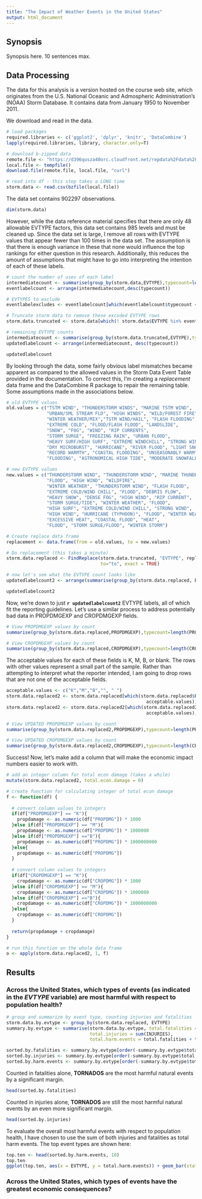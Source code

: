 ```yaml
---
title: "The Impact of Weather Events in the United States"
output: html_document
---
```

## Synopsis

Synopsis here.  10 sentences max.

## Data Processing

The data for this analysis is a version hosted on the course web site, which originates from the U.S. National Oceanic and Admospheric Administration's (NOAA) Storm Database. It contains data from January 1950 to November 2011.

We download and read in the data.

```r

# load packages
required.libraries <- c('ggplot2', 'dplyr', 'knitr', 'DataCombine')
lapply(required.libraries, library, character.only=T)

# download b-zipped data
remote.file <- "https://d396qusza40orc.cloudfront.net/repdata%2Fdata%2FStormData.csv.bz2"
local.file <- tempfile()
download.file(remote.file, local.file, "curl")

# read into df - this step takes a LONG time
storm.data <- read.csv(bzfile(local.file))

```

The data set contains 902297 observations.

```r
dim(storm.data)
```

However, while the data reference material specifies that there are only 48 allowable EVTYPE factors, this data set contains 985 levels and must be cleaned up. Since the data set is large, I remove all rows with EVTYPE values that appear fewer than 100 times in the data set.  The assumption is that there is enough variance in these that none would influence the top rankings for either question in this research.  Additionally, this reduces the amount of assumptions that might have to go into interpreting the intention of each of these labels.

```r

# count the number of uses of each label
intermediatecount <- summarise(group_by(storm.data,EVTYPE),typecount=length(EVTYPE))
eventlabelcount <- arrange(intermediatecount,desc(typecount))

# EVTYPES to exclude
eventlabelexcludes <- eventlabelcount[which(eventlabelcount$typecount < 100),]

# Truncate storm data to remove these excuded EVTYPE rows
storm.data.truncated <- storm.data[which(! storm.data$EVTYPE %in% eventlabelexcludes$EVTYPE),]

# remaining EVTYPE counts
intermediatecount <- summarise(group_by(storm.data.truncated,EVTYPE),typecount=length(EVTYPE))
updatedlabelcount <- arrange(intermediatecount, desc(typecount))

updatedlabelcount

```

By looking through the data, some fairly obvious label mismatches became apparent as compared to the allowed values in the Storm Data Event Table provided in the documentation.  To correct this, I'm creating a *replacement* data frame and the DataCombine R package to repair the remaining table. Some assumptions made in the associations below.

```r

# old EVTYPE values
old.values = c("TSTM WIND", "THUNDERSTORM WINDS", "MARINE TSTM WIND",
               "URBAN/SML STREAM FLD", "HIGH WINDS", "WILD/FOREST FIRE",
               "WINTER WEATHER/MIX","TSTM WIND/HAIL", "FLASH FLOODING",
               "EXTREME COLD", "FLOOD/FLASH FLOOD", "LANDSLIDE",
               "SNOW", "FOG", "WIND", "RIP CURRENTS",
               "STORM SURGE", "FREEZING RAIN", "URBAN FLOOD",
               "HEAVY SURF/HIGH SURF", "EXTREME WINDCHILL", "STRONG WINDS",
               "DRY MICROBURST", "HURRICANE", "RIVER FLOOD", "LIGHT SNOW",
               "RECORD WARMTH", "COASTAL FLOODING", "UNSEASONABLY WARM",
               "FLOODING", "ASTRONOMICAL HIGH TIDE", "MODERATE SNOWFALL")

# new EVTYPE values
new.values = c("THUNDERSTORM WIND", "THUNDERSTORM WIND", "MARINE THUNDERSTORM WIND",
               "FLOOD", "HIGH WIND", "WILDFIRE",
               "WINTER WEATHER", "THUNDERSTORM WIND", "FLASH FLOOD",
               "EXTREME COLD/WIND CHILL", "FLOOD", "DEBRIS FLOW",
               "HEAVY SNOW", "DENSE FOG", "HIGH WIND", "RIP CURRENT",
               "STORM SURGE/TIDE", "WINTER WEATHER", "FLOOD",
               "HIGH SURF", "EXTREME COLD/WIND CHILL", "STRONG WIND",
               "HIGH WIND", "HURRICANE (TYPHOON)", "FLOOD", "WINTER WEATHER",
               "EXCESSIVE HEAT", "COASTAL FLOOD", "HEAT",
               "FLOOD", "STORM SURGE/FLOOD", "WINTER STORM")

# Create replace data frame
replacement <- data.frame(from = old.values, to = new.values)

# Do replacement (this takes a minute)
storm.data.replaced <- FindReplace(storm.data.truncated, "EVTYPE", replacement, from="from", 
                                   to="to", exact = TRUE)

# now let's see what the EVTYPE count looks like
updatedlabelcount2 <- arrange(summarise(group_by(storm.data.replaced, EVTYPE), typecount=length(EVTYPE)),desc(typecount))

updatedlabelcount2

```

Now, we're down to just **`r updatedlabelcount2`** EVTYPE labels, all of which fit the reporting guidelines.  Let's use a similar process to address potentially bad data in PROPDMGEXP and CROPDMGEXP fields.

```r

# View PROPDMGEXP values by count
summarise(group_by(storm.data.replaced,PROPDMGEXP),typecount=length(PROPDMGEXP))

# View CROPDMGEXP values by count
summarise(group_by(storm.data.replaced,CROPDMGEXP),typecount=length(CROPDMGEXP))

```

The acceptable values for each of these fields is K, M, B, or blank.  The rows with other values represent a small part of the sample.  Rather than attempting to interpret what the reporter intended, I am going to drop rows that are not one of the acceptable fields.

```r

acceptable.values <- c("K","M","B","", " ")
storm.data.replaced2 <- storm.data.replaced[which(storm.data.replaced$PROPDMGEXP %in%
                                                    acceptable.values),]
storm.data.replaced2 <- storm.data.replaced2[which(storm.data.replaced2$CROPDMGEXP %in%
                                                    acceptable.values),]

# View UPDATED PROPDMGEXP values by count
summarise(group_by(storm.data.replaced2,PROPDMGEXP),typecount=length(PROPDMGEXP))

# View UPDATED CROPDMGEXP values by count
summarise(group_by(storm.data.replaced2,CROPDMGEXP),typecount=length(CROPDMGEXP))

```

Success! Now, let's make add a column that will make the economic impact numbers easier to work with.

```r

# add an integer column for total econ damage (takes a while)
mutate(storm.data.replaced2, total.econ.damage = 0)

# create function for calculating integer of total econ damage
f <- function(df) {
  
  # convert column values to integers
  if(df["PROPDMGEXP"] == "K"){
    propdamage <- as.numeric(df["PROPDMG"]) * 1000
  }else if(df["PROPDMGEXP"] == "M"){
    propdamage <- as.numeric(df["PROPDMG"]) * 1000000
  }else if(df["PROPDMGEXP"] =="B"){
    propdamage <- as.numeric(df["PROPDMG"]) * 1000000000
  }else{
    propdamage <- as.numeric(df["PROPDMG"])
  }
  
  # convert column values to integers
  if(df["CROPDMGEXP"] == "K"){
    cropdamage <- as.numeric(df["CROPDMG"]) * 1000
  }else if(df["CROPDMGEXP"] == "M"){
    cropdamage <- as.numeric(df["CROPDMG"]) * 1000000
  }else if(df["CROPDMGEXP"] =="B"){
    cropdamage <- as.numeric(df["CROPDMG"]) * 1000000000
  }else{
    cropdamage <- as.numeric(df["CROPDMG"])
  }
  
  return(propdamage + cropdamage)
}

# run this function on the whole data frame
o <- apply(storm.data.replaced2, 1, f)
```



## Results

### Across the United States, which types of events (as indicated in the *EVTYPE* variable) are most harmful with respect to population health?

```r

# group and summarize by event type, counting injuries and fatalities
storm.data.by.evtype <- group_by(storm.data.replaced, EVTYPE)
summary.by.evtype <- summarise(storm.data.by.evtype, total.fatalities = sum(FATALITIES),
                               total.injuries = sum(INJURIES), 
                               total.harm.events = total.fatalities + total.injuries)

sorted.by.fatalities <- summary.by.evtype[order(-summary.by.evtype$total.fatalities),]
sorted.by.injuries <- summary.by.evtype[order(-summary.by.evtype$total.injuries),]
sorted.by.harm.events <- summary.by.evtype[order(-summary.by.evtype$total.harm.events),]

``` 

Counted in fatalities alone, **TORNADOS** are the most harmful natural events by a significant margin.

```r

head(sorted.by.fatalities)

```

Counted in injuries alone, **TORNADOS** are still the most harmful natural events by an even more significant margin.


```r

head(sorted.by.injuries)

```

To evaluate the overall most harmful events with respect to population health, I have chosen to use the sum of both injuries and fatalities as total harm events.  The top event types are shown here:

```r

top.ten <- head(sorted.by.harm.events, 10)
top.ten
ggplot(top.ten, aes(x = EVTYPE, y = total.harm.events)) + geom_bar(stat="identity") + coord_flip()

```


### Across the United States, which types of events have the greatest economic consequences?

